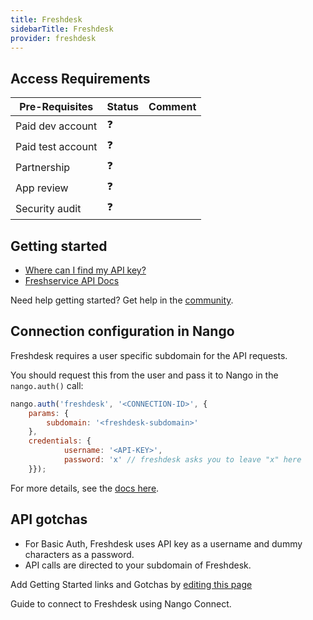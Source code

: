 ```yaml
---
title: Freshdesk
sidebarTitle: Freshdesk
provider: freshdesk
---
```



<Overview />
<PreBuiltTooling provider={providers[pageMetadata.provider]} />
<PreBuiltUseCases />

## Access Requirements
| Pre-Requisites | Status | Comment|
| - | - | - |
| Paid dev account | ❓ |  |
| Paid test account | ❓ |  |
| Partnership | ❓ | |
| App review | ❓ |  |
| Security audit | ❓ | |



## Getting started

-   [Where can I find my API key?](https://support.freshdesk.com/en/support/solutions/articles/215517-how-to-find-your-api-key)
-   [Freshservice API Docs](https://developers.freshdesk.com/api/#introduction)

<Tip>Need help getting started? Get help in the [community](https://nango.dev/slack).</Tip>

## Connection configuration in Nango

Freshdesk requires a user specific subdomain for the API requests.

You should request this from the user and pass it to Nango in the `nango.auth()` call:

```js
nango.auth('freshdesk', '<CONNECTION-ID>', {
    params: {
        subdomain: '<freshdesk-subdomain>'
    },
    credentials: {
            username: '<API-KEY>',
            password: 'x' // freshdesk asks you to leave "x" here
    }});
```

For more details, see the [docs here](/guides/getting-started/authorize-an-api-from-your-app#apis-requiring-connection-specific-configuration-for-authorization).

## API gotchas

- For Basic Auth, Freshdesk uses API key as a username and dummy characters as a password.
- API calls are directed to your subdomain of Freshdesk.

<Note>Add Getting Started links and Gotchas by [editing this page](https://github.com/nangohq/nango/tree/master/docs-v2/integrations/all/freshdesk.mdx)</Note>

<Card title="Connect to freshdesk" icon="link" href="/integrations/all/freshdesk/connect" horizontal>
  Guide to connect to Freshdesk using Nango Connect.
</Card>
